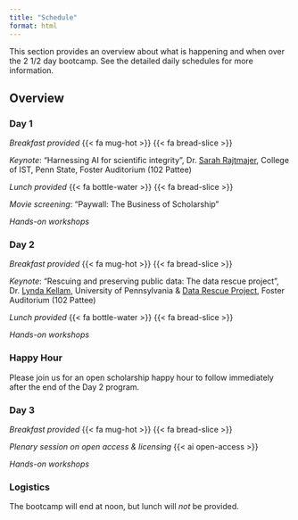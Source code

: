 ```yaml
---
title: "Schedule"
format: html
---
```


This section provides an overview about what is happening and when over the 2 1/2 day bootcamp.
See the detailed daily schedules for more information.

## Overview

### Day 1

*Breakfast provided* {{< fa mug-hot >}} {{< fa bread-slice >}}

*Keynote*: "Harnessing AI for scientific integrity", Dr. [Sarah Rajtmajer](people.qmd#sarah-rajtmajer), College of IST, Penn State, Foster Auditorium (102 Pattee)

*Lunch provided* {{< fa bottle-water >}} {{< fa bread-slice >}}

*Movie screening*: "Paywall: The Business of Scholarship"

*Hands-on workshops*

### Day 2

*Breakfast provided* {{< fa mug-hot >}} {{< fa bread-slice >}}

*Keynote*: "Rescuing and preserving public data: The data rescue project", Dr. [Lynda Kellam](presenters.qmd#lynda-kellam), University of Pennsylvania & [Data Rescue Project](https://www.datarescueproject.org), Foster Auditorium (102 Pattee)

*Lunch provided* {{< fa bottle-water >}} {{< fa bread-slice >}}

*Hands-on workshops*

::: {.callout-note}
### Happy Hour
Please join us for an open scholarship happy hour to follow immediately after the end of the Day 2 program.
:::

### Day 3

*Breakfast provided* {{< fa mug-hot >}} {{< fa bread-slice >}}

*Plenary session on open access & licensing* {{< ai open-access >}}

*Hands-on workshops*

::: {.callout-note}
### Logistics

The bootcamp will end at noon, but lunch will *not* be provided.
:::